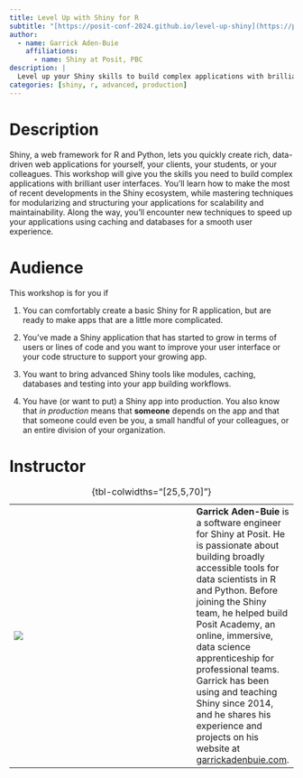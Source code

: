 ```yaml
---
title: Level Up with Shiny for R
subtitle: "[https://posit-conf-2024.github.io/level-up-shiny](https://posit-conf-2024.github.io/level-up-shiny/)"
author:
  - name: Garrick Aden-Buie
    affiliations:
      - name: Shiny at Posit, PBC
description: |
  Level up your Shiny skills to build complex applications with brilliant user interfaces.
categories: [shiny, r, advanced, production]
---
```


# Description

Shiny, a web framework for R and Python, lets you quickly create rich, data-driven web applications for yourself, your clients, your students, or your colleagues.
This workshop will give you the skills you need to build complex applications with brilliant user interfaces.
You'll learn how to make the most of recent developments in the Shiny ecosystem, while mastering techniques for modularizing and structuring your applications for scalability and maintainability.
Along the way, you'll encounter new techniques to speed up your applications using caching and databases for a smooth user experience.

# Audience

This workshop is for you if

1.  You can comfortably create a basic Shiny for R application, but are ready to make apps that are a little more complicated.

2.  You've made a Shiny application that has started to grow in terms of users or lines of code and you want to improve your user interface or your code structure to support your growing app.

3.  You want to bring advanced Shiny tools like modules, caching, databases and testing into your app building workflows.

4.  You have (or want to put) a Shiny app into production.
    You also know that *in production* means that **someone** depends on the app and that that someone could even be you, a small handful of your colleagues, or an entire division of your organization.

# Instructor

|                                   |     |                                                                                                                                                                                                                                                                                                                                                                                                                                                                                  |
|-------------------------------|-----------------------|------------------|
| ![](images/garrick_aden-buie.jpg) |     | **Garrick Aden-Buie** is a software engineer for Shiny at Posit. He is passionate about building broadly accessible tools for data scientists in R and Python. Before joining the Shiny team, he helped build Posit Academy, an online, immersive, data science apprenticeship for professional teams. Garrick has been using and teaching Shiny since 2014, and he shares his experience and projects on his website at [garrickadenbuie.com](https://www.garrickadenbuie.com). |

: {tbl-colwidths="\[25,5,70\]"}
